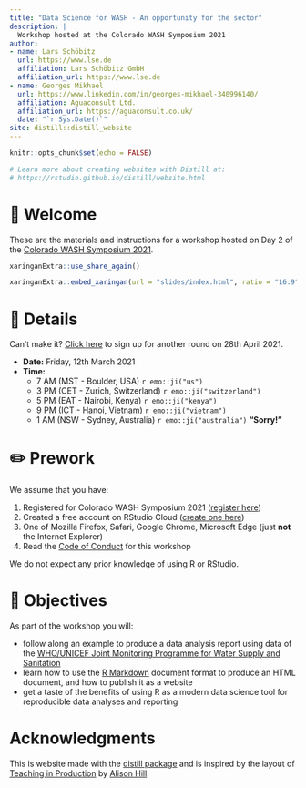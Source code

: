 ```yaml
---
title: "Data Science for WASH - An opportunity for the sector"
description: |
  Workshop hosted at the Colorado WASH Symposium 2021 
author:
- name: Lars Schöbitz
  url: https://www.lse.de
  affiliation: Lars Schöbitz GmbH
  affiliation_url: https://www.lse.de
- name: Georges Mikhael
  url: https://www.linkedin.com/in/georges-mikhael-340996140/
  affiliation: Aguaconsult Ltd.
  affiliation_url: https://aguaconsult.co.uk/
  date: "`r Sys.Date()`"
site: distill::distill_website
---
```


<script async defer data-domain="larnsce.github.io/co-wash-symposium-2021" src="https://plausible.io/js/plausible.js"></script>


```r
knitr::opts_chunk$set(echo = FALSE)

# Learn more about creating websites with Distill at:
# https://rstudio.github.io/distill/website.html

```


# 👋 Welcome

These are the materials and instructions for a workshop hosted on Day 2 of the [Colorado WASH Symposium 2021](https://www.colorado.edu/washsymposium/). 


```r
xaringanExtra::use_share_again()
```

```r
xaringanExtra::embed_xaringan(url = "slides/index.html", ratio = "16:9")
```

# 📆 Details

Can't make it? [Click here](https://kutt.it/washdata-zoom) to sign up for another round on 28th April 2021.

- **Date:** Friday, 12th March 2021
- **Time:**
    - 7 AM (MST - Boulder, USA) `r emo::ji("us")`
    - 3 PM (CET - Zurich, Switzerland)  `r emo::ji("switzerland")`
    - 5 PM (EAT - Nairobi, Kenya) `r emo::ji("kenya")`
    - 9 PM (ICT - Hanoi, Vietnam) `r emo::ji("vietnam")`
    - 1 AM (NSW - Sydney, Australia) `r emo::ji("australia")` **"Sorry!"**


 
# ✏️ Prework

We assume that you have:

1. Registered for Colorado WASH Symposium 2021 ([register here](https://wash21.paperform.co/)) 
2. Created a free account on RStudio Cloud ([create one here](https://rstudio.cloud/plans/free))
3. One of Mozilla Firefox, Safari, Google Chrome, Microsoft Edge (just **not** the Internet Explorer)
4. Read the [Code of Conduct](https://larnsce.github.io/co-wash-symposium-2021/code_of_conduct.html) for this workshop

We do not expect any prior knowledge of using R or RStudio.

# 🏁 Objectives

As part of the workshop you will:

- follow along an example to produce a data analysis report using data of the [WHO/UNICEF Joint Monitoring Programme for Water Supply and Sanitation](https://washdata.org/)
- learn how to use the [R Markdown](https://rmarkdown.rstudio.com/) document format to produce an HTML document, and how to publish it as a website
- get a taste of the benefits of using R as a modern data science tool for reproducible data analyses and reporting

# Acknowledgments {.appendix}

This is website made with the [distill package](https://rstudio.github.io/distill/) and is inspired by the layout of [Teaching in Production](https://rstudio-education.github.io/teaching-in-production/) by [Alison Hill](https://alison.rbind.io/).